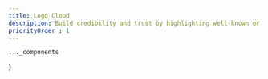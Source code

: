 ```yaml
---
title: Logo Cloud
description: Build credibility and trust by highlighting well-known or reputable brands that are connected to your business.
priorityOrder : 1
---
```



    ..._components
}

<BlockPreview
    title="Logo Cloud 1"
    src="/blocks-preview/logocloud/logocloud1"
    code={logoCloudCode1}
    client:visible
/>